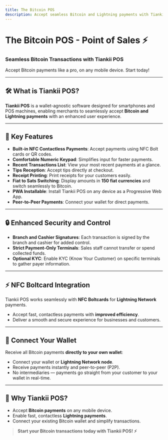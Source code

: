```yaml
---
title: The Bitcoin POS
description: Accept seamless Bitcoin and Lightning payments with Tiankii POS.
---
```


# The Bitcoin POS - Point of Sales ⚡

### Seamless Bitcoin Transactions with Tiankii POS

Accept Bitcoin payments like a pro, on any mobile device. Start today!

---

## 🛠️ What is Tiankii POS?

**Tiankii POS** is a wallet-agnostic software designed for smartphones and POS machines, enabling merchants to seamlessly accept **Bitcoin and Lightning payments** with an enhanced user experience.

---

## 🔑 Key Features

- **Built-in NFC Contactless Payments**: Accept payments using NFC Bolt cards or QR codes.
- **Comfortable Numeric Keypad**: Simplifies input for faster payments.
- **Recent Transactions List**: View your most recent payments at a glance.
- **Tips Reception**: Accept tips directly at checkout.
- **Receipt Printing**: Print receipts for your customers easily.
- **Fiat to Sats Switching**: Display amounts in **150 fiat currencies** and switch seamlessly to Bitcoin.
- **PWA Installable**: Install Tiankii POS on any device as a Progressive Web App.
- **Peer-to-Peer Payments**: Connect your wallet for direct payments.

---

## 🔒 Enhanced Security and Control

- **Branch and Cashier Signatures**: Each transaction is signed by the branch and cashier for added control.
- **Strict Payment-Only Terminals**: Sales staff cannot transfer or spend collected funds.
- **Optional KYC**: Enable KYC (Know Your Customer) on specific terminals to gather payer information.

---

## ⚡ NFC Boltcard Integration

Tiankii POS works seamlessly with **NFC Boltcards** for **Lightning Network** payments.

- Accept fast, contactless payments with **improved efficiency**.
- Deliver a smooth and secure experience for businesses and customers.

---

## 🔗 Connect Your Wallet

Receive all Bitcoin payments **directly to your own wallet**:

- Connect your wallet or **Lightning Network node**.
- Receive payments instantly and peer-to-peer (P2P).
- No intermediaries — payments go straight from your customer to your wallet in real-time.

---

## 🌟 Why Tiankii POS?

- Accept **Bitcoin payments** on any mobile device.
- Enable fast, contactless **Lightning payments**.
- Connect your existing Bitcoin wallet and simplify transactions.

> **Start your Bitcoin transactions today with Tiankii POS! ⚡**
